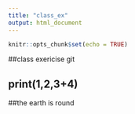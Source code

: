 ```yaml
---
title: "class_ex"
output: html_document
---
```


```r
knitr::opts_chunk$set(echo = TRUE)
```

##class exericise git

## print(1,2,3+4)

##the earth is round

